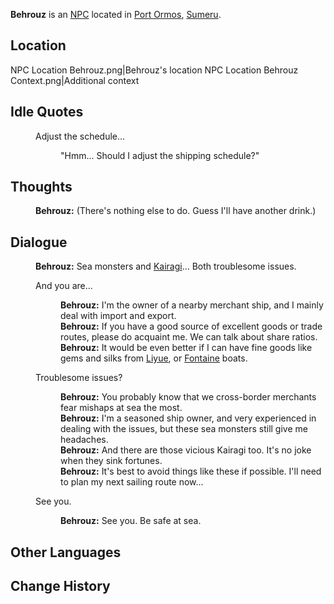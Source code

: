 {{Meta
<!-- Remove this template after adding the missing info -->
|missing_NPC_picture  = yes
|missing_NPC_profile  = yes
}}
{{Character Infobox
|type             = NPC
|image            = NPC Behrouz.png
|realname         = <!-- Optional, if different from in-game name -->
|deceased         = <!-- Past (for deceased prior to events of the game) or free response -->
|region           = Sumeru
|location         = <!-- Where the character appears, if different from Region -->
|affiliation      = 
|title            = Merchant

|ancestry         = <!-- Clan/family -->
|father           = 
|mother           = 
|spouse           = 
|sibling          = 
|child            = 
|relative         = 

|voiceEN          = 
|voiceCN          = 
|voiceJP          = 
|dialoguereward   = 
}}
'''Behrouz''' is an [[NPC]] located in [[Port Ormos]], [[Sumeru]].
<!-- is a quest/event-exclusive NPC that appears in the [[(Chapter)]] Act I: [[(Quest)]].

Following a certain dialogue branch for the first time gives the player AMOUNT_AS_WORD [[Item]].<!-- Only needed for NPCs that give items -->

==Location==
<gallery>
NPC Location Behrouz.png|Behrouz's location
NPC Location Behrouz Context.png|Additional context
</gallery>
<!--
==Profile==
Detailed story/lore information goes here.
''(To be added.)''

===Personality===
''(To be added.)''

===Appearance===
Keep appearance section short and concise. Limit to 2 paragraphs with 3-4 sentences each.
''(To be added.)''

==Quests and Events==
{{Quests and Events}}
-->
==Idle Quotes==
{{Dialogue start}}
: {{DIcon|Idle}} Adjust the schedule...
:: {{A|VO Behrouz 01.ogg}} "Hmm... Should I adjust the shipping schedule?"
{{Dialogue end}}

==Thoughts==
{{All Schemes to Know Explanation|name=Behrouz}}
{{Dialogue start}}
:{{A|VO Behrouz All Schemes to Know 01.ogg}} '''Behrouz:''' (There's nothing else to do. Guess I'll have another drink.)
{{Dialogue end}}

==Dialogue==
{{Dialogue start}}
:'''Behrouz:''' Sea monsters and [[Kairagi]]... Both troublesome issues.
:{{DIcon}} And you are...
::'''Behrouz:''' I'm the owner of a nearby merchant ship, and I mainly deal with import and export.
::'''Behrouz:''' If you have a good source of excellent goods or trade routes, please do acquaint me. We can talk about share ratios.
::'''Behrouz:''' It would be even better if I can have fine goods like gems and silks from [[Liyue]], or [[Fontaine]] boats.
:{{DIcon}} Troublesome issues?
::'''Behrouz:''' You probably know that we cross-border merchants fear mishaps at sea the most.
::'''Behrouz:''' I'm a seasoned ship owner, and very experienced in dealing with the issues, but these sea monsters still give me headaches.
::'''Behrouz:''' And there are those vicious Kairagi too. It's no joke when they sink fortunes.
::'''Behrouz:''' It's best to avoid things like these if possible. I'll need to plan my next sailing route now...
:{{DIcon}} See you.
::'''Behrouz:''' See you. Be safe at sea.
{{Dialogue end}}
<!--
==Event Dialogue==
===Event Name===
{{Dialogue start}}
:'''{{subst:PAGENAME}}:'''
{{Dialogue end}}

==Trivia==
* 
-->
==Other Languages==
{{Other Languages
|default_hidden = 1
|en      = Behrouz
|zhs     = 贝鲁兹
|zhs_rm  = Bèilǔzī
|zht     = 貝魯茲
|zht_rm  = Bèilǔzī
|ja      = ベロズ
|ja_rm   = Berozu
|ko      = 베로즈
|ko_rm   = Berojeu
|es      = Behruz
|fr      = Behrouz
|ru      = Бехруз
|th      = Behrouz
|vi      = Behrouz
|de      = Behrouz
|id      = Behrouz
|pt      = Behrouz
|tr      = Behrouz
|it      = Behrouz
}}

==Change History==
{{Change History|3.0}}
<!--
==References==
{{Reflist}}
-->